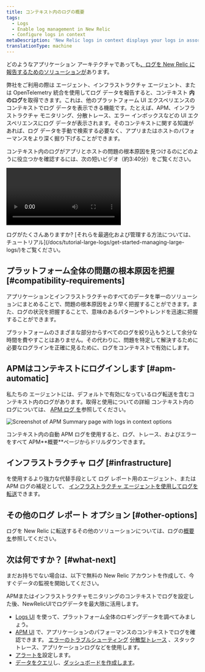 ```yaml
---
title: コンテキスト内のログの概要
tags:
  - Logs
  - Enable log management in New Relic
  - Configure logs in context
metaDescription: 'New Relic logs in context displays your logs in assorted New Relic experiences, helping you more easily correlate and troubleshoot issues.'
translationType: machine
---
```



どのようなアプリケーション アーキテクチャであっても[、ログを New Relic に報告するためのソリューションが](/docs/logs/get-started/get-started-log-management#integrate-logs)あります。

弊社をご利用の際は <InlinePopover type="apm"/>エージェント、インフラストラクチャ エージェント、または OpenTelemetry 統合を使用してログ データを報告すると、コンテキスト **内のログ**を取得できます。これは、他のプラットフォーム UI エクスペリエンスのコンテキストでログ データを表示できる機能です。たとえば、APM、インフラストラクチャ モニタリング、分散トレース、エラー インボックスなどの UI エクスペリエンスにログ データが表示されます。そのコンテキストに関する知識があれば、ログ データを手動で検索する必要なく、アプリまたはホストのパフォーマンスをより深く掘り下げることができます。

コンテキスト内のログがアプリとホストの問題の根本原因を見つけるのにどのように役立つかを確認するには、次の短いビデオ（約3:40分）をご覧ください。

<Video
  id="Vgae-GrlZWg"
  type="youtube"
/>

<Callout variant="tip">
  ログがたくさんありますか? [それらを最適化および管理する方法については、チュートリアル](/docs/tutorial-large-logs/get-started-managing-large-logs/)をご覧ください。
</Callout>

## プラットフォーム全体の問題の根本原因を把握 [#compatibility-requirements]

アプリケーションとインフラストラクチャのすべてのデータを単一のソリューションにまとめることで、問題の根本原因をより早く把握することができます。また、ログの状況を把握することで、意味のあるパターンやトレンドを迅速に把握することができます。

プラットフォームのさまざまな部分からすべてのログを絞り込もうとして余分な時間を費やすことはありません。その代わりに、問題を特定して解決するために必要なログラインを正確に見るために、ログをコンテキストで有効にします。

## APMはコンテキストにログインします [#apm-automatic]

私たちの <InlinePopover type="apm"/>エージェントには、デフォルトで有効になっているログ転送を含むコンテキスト内のログがあります。取得と使用についての詳細 <InlinePopover type="apm"/>コンテキスト内のログについては、 [APM ログ を](/docs/apm/new-relic-apm/getting-started/get-started-logs-context)参照してください。

<img
  title="APM logs in context UI options"
  alt="Screenshot of APM Summary page with logs in context options"
  src={logsApmLogsinContextinUi}
/>

<figcaption>
  コンテキスト内の自動 APM ログを使用すると、ログ、トレース、およびエラーをすべて APM**概要**ページからドリルダウンできます。
</figcaption>

## インフラストラクチャ ログ [#infrastructure]

を使用するより強力な代替手段として <InlinePopover type="apm"/>ログ レポート用のエージェント、または APM ログの補足として、 [インフラストラクチャ エージェントを使用してログを転送](/docs/logs/forward-logs/forward-your-logs-using-infrastructure-agent)できます。

## その他のログ レポート オプション [#other-options]

ログを New Relic に転送するその他のソリューションについては、ログの[概要 を](/docs/logs/get-started/get-started-log-management#integrate-logs)参照してください。

<InstallFeedback/>

## 次は何ですか？ [#what-next]

まだお持ちでない場合は、以下で無料の New Relic アカウントを作成して、今すぐデータの監視を開始してください。

<InlineSignup/>

APMまたはインフラストラクチャモニタリングのコンテキストでログを設定した後、NewRelicUIでログデータを最大限に活用します。

* [Logs UI](/docs/logs/log-management/ui-data/use-logs-ui) を使って、プラットフォーム全体のロギングデータを調べてみましょう。
* [APM UI](/docs/logs/log-management/ui-data/use-logs-ui/#links) で、アプリケーションのパフォーマンスのコンテキストでログを確認できます。 [エラーのトラブルシューティング](/docs/apm/apm-ui-pages/error-analytics/errors-page-find-fix-verify-problems/) [分散型トレース](/docs/apm/distributed-tracing/ui-data/understand-use-distributed-tracing-data) 、スタックトレース、アプリケーションログなどを使用します。
* [アラートを](/docs/alerts-applied-intelligence/new-relic-alerts/alert-conditions/create-alert-conditions/)設定します。
* [データをクエリ](/docs/query-your-data/explore-query-data/get-started/introduction-querying-new-relic-data/)し、[ダッシュボードを作成します](/docs/query-your-data/explore-query-data/dashboards/introduction-dashboards/)。